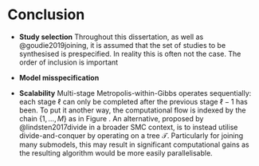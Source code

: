 # Conclusion \label{chapter:conc}

* **Study selection** Throughout this dissertation, as well as @goudie2019joining, it is assumed that the set of studies to be synthesised is prespecified. 
In reality this is often not the case. The order of inclusion is important

* **Model misspecification**

* **Scalability**
Multi-stage Metropolis-within-Gibbs operates sequentially: each stage $\ell$ can only be completed after the previous stage $\ell - 1$ has been.
To put it another way, the computational flow is indexed by the chain $\{1, \ldots, M\}$ as in Figure \ref{fig:compflow}.
An alternative, proposed by @lindsten2017divide in a broader SMC context, is to instead utilise divide-and-conquer by operating on a tree $\mathcal{T}$.
Particularly for joining many submodels, this may result in significant computational gains as the resulting algorithm would be more easily parallelisable.

